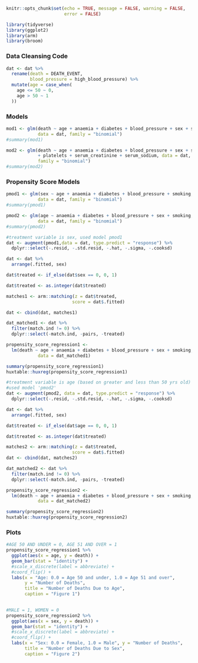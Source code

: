 ```{r setup, include=FALSE}
knitr::opts_chunk$set(echo = TRUE, message = FALSE, warning = FALSE, 
                      error = FALSE)
```

```{r}
library(tidyverse)
library(ggplot2)
library(arm)
library(broom)
```

### Data Cleansing Code

```{r}
dat <- dat %>% 
  rename(death = DEATH_EVENT,
         blood_pressure = high_blood_pressure) %>% 
  mutate(age = case_when(
    age <= 50 ~ 0,
    age > 50 ~ 1
  ))
```

### Models

```{r}
mod1 <- glm(death ~ age + anaemia + diabetes + blood_pressure + sex + smoking,
            data = dat, family = "binomial")
#summary(mod1)

mod2 <- glm(death ~ age + anaemia + diabetes + blood_pressure + sex + smoking
            + platelets + serum_creatinine + serum_sodium, data = dat, 
            family = "binomial")
#summary(mod2)
```


### Propensity Score Models

```{r}
pmod1 <- glm(sex ~ age + anaemia + diabetes + blood_pressure + smoking,
            data = dat, family = "binomial")
#summary(pmod1)

pmod2 <- glm(age ~ anaemia + diabetes + blood_pressure + sex + smoking,
            data = dat, family = "binomial")
#summary(pmod2)
```


```{r}
#treatment variable is sex, used model pmod1
dat <- augment(pmod1,data = dat, type.predict = "response") %>% 
  dplyr::select(-.resid, -.std.resid, -.hat, -.sigma, -.cooksd) 

dat <- dat %>% 
  arrange(.fitted, sex)

dat$treated <- if_else(dat$sex == 0, 0, 1) 

dat$treated <- as.integer(dat$treated)

matches1 <- arm::matching(z = dat$treated, 
                         score = dat$.fitted)

dat <- cbind(dat, matches1)

dat_matched1 <- dat %>% 
  filter(match.ind != 0) %>% 
  dplyr::select(-match.ind, -pairs, -treated)

propensity_score_regression1 <- 
  lm(death ~ age + anaemia + diabetes + blood_pressure + sex + smoking,
            data = dat_matched1)

summary(propensity_score_regression1)
huxtable::huxreg(propensity_score_regression1)


```


```{r}
#treatment variable is age (based on greater and less than 50 yrs old)
#used model 'pmod2'
dat <- augment(pmod2, data = dat, type.predict = "response") %>% 
  dplyr::select(-.resid, -.std.resid, -.hat, -.sigma, -.cooksd) 

dat <- dat %>% 
  arrange(.fitted, sex)

dat$treated <- if_else(dat$age == 0, 0, 1)

dat$treated <- as.integer(dat$treated)

matches2 <- arm::matching(z = dat$treated, 
                         score = dat$.fitted)
dat <- cbind(dat, matches2)

dat_matched2 <- dat %>% 
  filter(match.ind != 0) %>% 
  dplyr::select(-match.ind, -pairs, -treated)

propensity_score_regression2 <- 
  lm(death ~ age + anaemia + diabetes + blood_pressure + sex + smoking,
            data = dat_matched2)

summary(propensity_score_regression2)
huxtable::huxreg(propensity_score_regression2)
```

### Plots

```{r}
#AGE 50 AND UNDER = 0, AGE 51 AND OVER = 1
propensity_score_regression1 %>% 
  ggplot(aes(x = age, y = death)) +
  geom_bar(stat = "identity") +
  #scale_x_discrete(label = abbreviate) + 
  #coord_flip() + 
  labs(x = "Age: 0.0 = Age 50 and under, 1.0 = Age 51 and over",
       y = "Number of Deaths", 
       title = "Number of Deaths Due to Age", 
       caption = "Figure 1")
  
```


```{r}
#MALE = 1, WOMEN = 0
propensity_score_regression2 %>% 
  ggplot(aes(x = sex, y = death)) +
  geom_bar(stat = "identity") +
  #scale_x_discrete(label = abbreviate) + 
  #coord_flip() + 
  labs(x = "Sex: 0.0 = Female, 1.0 = Male", y = "Number of Deaths", 
       title = "Number of Deaths Due to Sex", 
       caption = "Figure 2")
  
```















